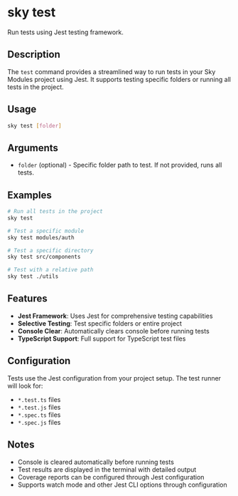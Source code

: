 # sky test

Run tests using Jest testing framework.

## Description

The `test` command provides a streamlined way to run tests in your Sky Modules project using Jest. It supports testing specific folders or running all tests in the project.

## Usage

```bash
sky test [folder]
```

## Arguments

- `folder` (optional) - Specific folder path to test. If not provided, runs all tests.

## Examples

```bash
# Run all tests in the project
sky test

# Test a specific module
sky test modules/auth

# Test a specific directory
sky test src/components

# Test with a relative path
sky test ./utils
```

## Features

- **Jest Framework**: Uses Jest for comprehensive testing capabilities
- **Selective Testing**: Test specific folders or entire project
- **Console Clear**: Automatically clears console before running tests
- **TypeScript Support**: Full support for TypeScript test files

## Configuration

Tests use the Jest configuration from your project setup. The test runner will look for:
- `*.test.ts` files
- `*.test.js` files
- `*.spec.ts` files
- `*.spec.js` files

## Notes

- Console is cleared automatically before running tests
- Test results are displayed in the terminal with detailed output
- Coverage reports can be configured through Jest configuration
- Supports watch mode and other Jest CLI options through configuration
